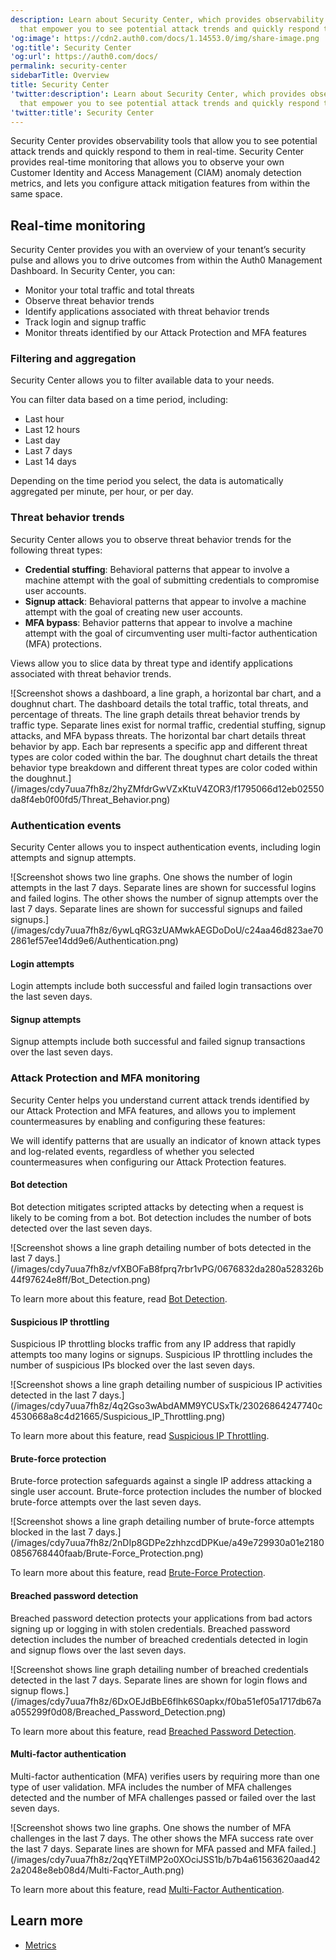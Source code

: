 ```yaml
---
description: Learn about Security Center, which provides observability tools
  that empower you to see potential attack trends and quickly respond to them in real-time.
'og:image': https://cdn2.auth0.com/docs/1.14553.0/img/share-image.png
'og:title': Security Center
'og:url': https://auth0.com/docs/
permalink: security-center
sidebarTitle: Overview
title: Security Center
'twitter:description': Learn about Security Center, which provides observability tools
  that empower you to see potential attack trends and quickly respond to them in real-time.
'twitter:title': Security Center
---
```

Security Center provides observability tools that allow you to see potential attack trends and quickly respond to them in real-time. Security Center provides real-time monitoring that allows you to observe your own Customer Identity and Access Management (CIAM) anomaly detection metrics, and lets you configure attack mitigation features from within the same space.

## Real-time monitoring

Security Center provides you with an overview of your tenant’s security pulse and allows you to drive outcomes from within the Auth0 Management Dashboard. In Security Center, you can:

* Monitor your total traffic and total threats
* Observe threat behavior trends
* Identify applications associated with threat behavior trends
* Track login and signup traffic
* Monitor threats identified by our <Tooltip tip="Attack Protection: Features that Auth0 provides to detect and mitigate attacks, including brute-force protection, suspicious IP throttling, breached password detection, bot detection, and adaptive multi-factor authentication." cta="View Glossary" href="/docs/glossary?term=Attack+Protection">Attack Protection</Tooltip> and <Tooltip tip="Attack Protection: Features that Auth0 provides to detect and mitigate attacks, including brute-force protection, suspicious IP throttling, breached password detection, bot detection, and adaptive multi-factor authentication." cta="View Glossary" href="/docs/glossary?term=MFA">MFA</Tooltip> features

### Filtering and aggregation

Security Center allows you to filter available data to your needs.

You can filter data based on a time period, including:

* Last hour
* Last 12 hours
* Last day
* Last 7 days
* Last 14 days

Depending on the time period you select, the data is automatically aggregated per minute, per hour, or per day.

### Threat behavior trends

Security Center allows you to observe threat behavior trends for the following threat types:

* **Credential stuffing**: Behavioral patterns that appear to involve a machine attempt with the goal of submitting credentials to compromise user accounts.
* **Signup attack**: Behavioral patterns that appear to involve a machine attempt with the goal of creating new user accounts.
* **MFA bypass**: Behavior patterns that appear to involve a machine attempt with the goal of circumventing user multi-factor authentication (MFA) protections.

Views allow you to slice data by threat type and identify applications associated with threat behavior trends.

<Frame>![Screenshot shows a dashboard, a line graph, a horizontal bar chart, and a doughnut chart. The dashboard details the total traffic, total threats, and percentage of threats. The line graph details threat behavior trends by traffic type. Separate lines exist for normal traffic, credential stuffing, signup attacks, and MFA bypass threats. The horizontal bar chart details threat behavior by app. Each bar represents a specific app and different threat types are color coded within the bar. The doughnut chart details the threat behavior type breakdown and different threat types are color coded within the doughnut.](/images/cdy7uua7fh8z/2hyZMfdrGwVZxKtuV4ZOR3/f1795066d12eb02550da8f4eb0f00fd5/Threat_Behavior.png)</Frame>

### Authentication events

Security Center allows you to inspect authentication events, including login attempts and signup attempts.

<Frame>![Screenshot shows two line graphs. One shows the number of login attempts in the last 7 days. Separate lines are shown for successful logins and failed logins. The other shows the number of signup attempts over the last 7 days. Separate lines are shown for successful signups and failed signups.](/images/cdy7uua7fh8z/6ywLqRG3zUAMwkAEGDoDoU/c24aa46d823ae702861ef57ee14dd9e6/Authentication.png)</Frame>

#### Login attempts

Login attempts include both successful and failed login transactions over the last seven days.

#### Signup attempts

Signup attempts include both successful and failed signup transactions over the last seven days.

### Attack Protection and MFA monitoring

Security Center helps you understand current attack trends identified by our Attack Protection and MFA features, and allows you to implement countermeasures by enabling and configuring these features:

<Callout icon="file-lines" color="#0EA5E9" iconType="regular">

We will identify patterns that are usually an indicator of known attack types and log-related events, regardless of whether you selected countermeasures when configuring our Attack Protection features.

</Callout>

#### Bot detection

<Tooltip tip="Bot Detection: Form of attack protection in which Auth0 blocks suspected bot traffic by enabling a CAPTCHA during the login process." cta="View Glossary" href="/docs/glossary?term=Bot+detection">Bot detection</Tooltip> mitigates scripted attacks by detecting when a request is likely to be coming from a bot. Bot detection includes the number of bots detected over the last seven days.

<Frame>![Screenshot shows a line graph detailing number of bots detected in the last 7 days.](/images/cdy7uua7fh8z/vfXBOFaB8fprq7rbr1vPG/0676832da280a528326b44f97624e8ff/Bot_Detection.png)</Frame>

To learn more about this feature, read [Bot Detection](/docs/secure/attack-protection/bot-detection).

#### Suspicious IP throttling

<Tooltip tip="Suspicious IP Throttling: Form of attack protection that protects your tenant against suspicious logins targeting too many accounts from a single IP address." cta="View Glossary" href="/docs/glossary?term=Suspicious+IP+throttling">Suspicious IP throttling</Tooltip> blocks traffic from any IP address that rapidly attempts too many logins or signups. Suspicious IP throttling includes the number of suspicious IPs blocked over the last seven days.

<Frame>![Screenshot shows a line graph detailing number of suspicious IP activities detected in the last 7 days.](/images/cdy7uua7fh8z/4q2Gso3wAbdAMM9YCUSxTk/23026864247740c4530668a8c4d21665/Suspicious_IP_Throttling.png)</Frame>

To learn more about this feature, read [Suspicious IP Throttling](/docs/secure/attack-protection/suspicious-ip-throttling).

#### Brute-force protection

<Tooltip tip="Brute-force Protection: Form of attack protection that safeguards against brute-force attacks that occur from a single IP address and target a single user account." cta="View Glossary" href="/docs/glossary?term=Brute-force+protection">Brute-force protection</Tooltip> safeguards against a single IP address attacking a single user account. Brute-force protection includes the number of blocked brute-force attempts over the last seven days.

<Frame>![Screenshot shows a line graph detailing number of brute-force attempts blocked in the last 7 days.](/images/cdy7uua7fh8z/2nDIp8GDPe2zhhzcdDPKue/a49e729930a01e21800856768440faab/Brute-Force_Protection.png)</Frame>

To learn more about this feature, read [Brute-Force Protection](/docs/secure/attack-protection/brute-force-protection).

#### Breached password detection

<Tooltip tip="Breached Password Detection: Form of attack protection in which Auth0 notifies your users if they use a username/password combination that has been compromised in a data leak on a third-party website or app." cta="View Glossary" href="/docs/glossary?term=Breached+password+detection">Breached password detection</Tooltip> protects your applications from <Tooltip tip="Breached Password Detection: Form of attack protection in which Auth0 notifies your users if they use a username/password combination that has been compromised in a data leak on a third-party website or app." cta="View Glossary" href="/docs/glossary?term=bad+actors">bad actors</Tooltip> signing up or logging in with stolen credentials. Breached password detection includes the number of breached credentials detected in login and signup flows over the last seven days.

<Frame>![Screenshot shows line graph detailing number of breached credentials detected in the last 7 days. Separate lines are shown for login flows and signup flows.](/images/cdy7uua7fh8z/6DxOEJdBbE6flhk6S0apkx/f0ba51ef05a1717db67aa055299f0d08/Breached_Password_Detection.png)</Frame>

To learn more about this feature, read [Breached Password Detection](/docs/secure/attack-protection/breached-password-detection).

#### Multi-factor authentication

Multi-factor authentication (MFA) verifies users by requiring more than one type of user validation. MFA includes the number of MFA challenges detected and the number of MFA challenges passed or failed over the last seven days.

<Frame>![Screenshot shows two line graphs. One shows the number of MFA challenges in the last 7 days. The other shows the MFA success rate over the last 7 days. Separate lines are shown for MFA passed and MFA failed.](/images/cdy7uua7fh8z/2qqYETiIMP2o0XOciJSS1b/b7b4a61563620aad422a2048e8eb08d4/Multi-Factor_Auth.png)</Frame>

To learn more about this feature, read [Multi-Factor Authentication](/docs/secure/multi-factor-authentication).

## Learn more

* [Metrics](/docs/secure/security-center/metrics)